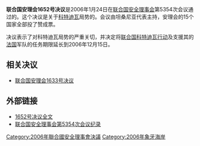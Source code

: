 {{Infobox UN resolution
|number = 1652
|organ = SC
|date = 1月24日
|year = 2006年
|meeting = 5354
|code = S/RES/1652
|document= 
|for = 15
|abstention = 0
|against = 0
|subject = 科特迪瓦局势
|result = 通过
|image = Location Côte d'Ivoire AU Africa.svg
|caption = 科特迪瓦在[[非盟|非盟]]中的位置
}}

'''联合国安理会1652号决议'''是2006年1月24日在[[联合国安全理事会|联合国安全理事会]]第5354次会议通过的。这个决议是关于[[科特迪瓦|科特迪瓦]]局势的。会议由坦桑尼亚代表主持，安理会的15个国家全部投了赞成票。

决议表示了对科特迪瓦局势的严重关切，并决定将[[联合国科特迪瓦行动|联合国科特迪瓦行动]]及支援其的[[法国|法国]]军队的任务期限延长到2006年12月15日。

== 相关决议 ==
*[[联合国安理会1633号决议|联合国安理会1633号决议]]

== 外部链接 ==
*[http://www.un.org/chinese/aboutun/prinorgs/sc/sres/06/s1652.htm 1652号决议全文]
*[http://www.un.org/zh/documents/view_doc.asp?symbol=S/PV.5354&Lang=C 联合国安全理事会第5354次会议纪录]

{{UNSCR 2006}}
[[Category:2006年聯合國安全理事會決議|Category:2006年聯合國安全理事會決議]]
[[Category:2006年象牙海岸|Category:2006年象牙海岸]]